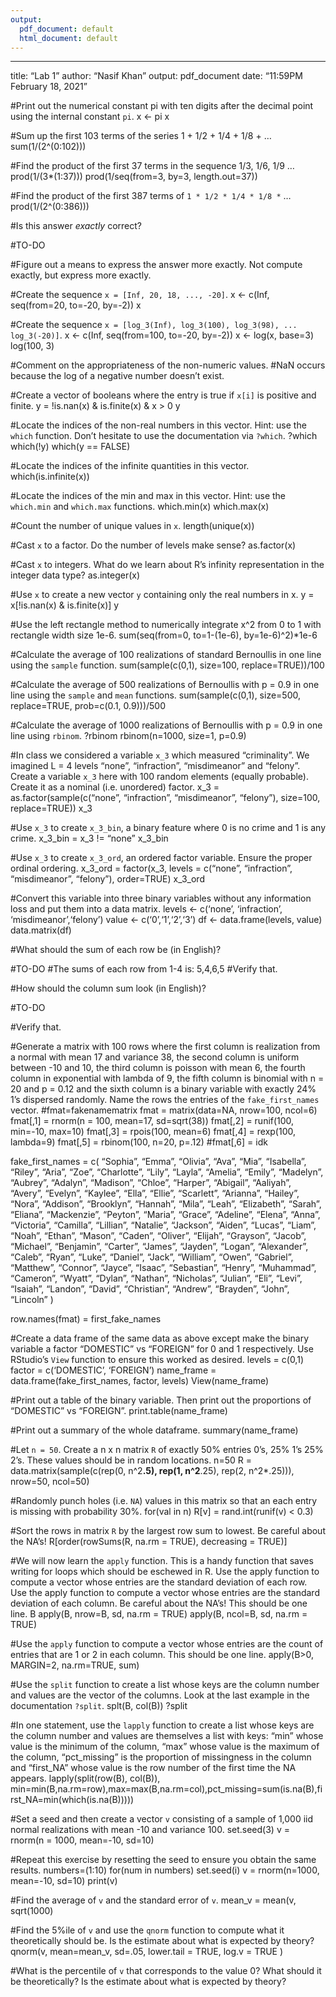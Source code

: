 ```yaml
---
output:
  pdf_document: default
  html_document: default
---
```

----
title: "Lab 1"
author: "Nasif Khan"
output: pdf_document
date: "11:59PM February 18, 2021"

#Print out the numerical constant pi with ten digits after the decimal point using the internal constant `pi`.
x <- pi
x

#Sum up the first 103 terms of the series 1 + 1/2 + 1/4 + 1/8 + ...
sum(1/(2^(0:102)))

#Find the product of the first 37 terms in the sequence 1/3, 1/6, 1/9  ...
prod(1/(3*(1:37)))
prod(1/seq(from=3, by=3, length.out=37))

#Find the product of the first 387 terms of `1 * 1/2 * 1/4 * 1/8 *` ...
prod(1/(2^(0:386)))

#Is this answer *exactly* correct? 
  
  #TO-DO
  
  #Figure out a means to express the answer more exactly. Not compute exactly, but express more exactly.


#Create the sequence `x = [Inf, 20, 18, ..., -20]`.
x <- c(Inf, seq(from=20, to=-20, by=-2))
x

#Create the sequence `x = [log_3(Inf), log_3(100), log_3(98), ... log_3(-20)]`.
x <- c(Inf, seq(from=100, to=-20, by=-2))
x <- log(x, base=3)
log(100, 3)

#Comment on the appropriateness of the non-numeric values.
  #NaN occurs because the log of a negative number doesn't exist.

#Create a vector of booleans where the entry is true if `x[i]` is positive and finite.
y = !is.nan(x) & is.finite(x) & x > 0
y

#Locate the indices of the non-real numbers in this vector. Hint: use the `which` function. Don't hesitate to use the documentation via `?which`.
?which
which(!y)
which(y == FALSE)

#Locate the indices of the infinite quantities in this vector. 
which(is.infinite(x))

#Locate the indices of the min and max in this vector. Hint: use the `which.min` and `which.max` functions.
which.min(x)
which.max(x)

#Count the number of unique values in `x`.
length(unique(x))

#Cast `x` to a factor. Do the number of levels make sense?
as.factor(x)

#Cast `x` to integers. What do we learn about R's infinity representation in the integer data type?
as.integer(x)  

#Use `x` to create a new vector `y` containing only the real numbers in x.
y = x[!is.nan(x) & is.finite(x)]
y

#Use the left rectangle method to numerically integrate x^2 from 0 to 1 with rectangle width size 1e-6.
sum(seq(from=0, to=1-(1e-6), by=1e-6)^2)*1e-6

#Calculate the average of 100 realizations of standard Bernoullis in one line using the `sample` function.
sum(sample(c(0,1), size=100, replace=TRUE))/100

#Calculate the average of 500 realizations of Bernoullis with p = 0.9 in one line using the `sample` and `mean` functions.
sum(sample(c(0,1), size=500, replace=TRUE, prob=c(0.1, 0.9)))/500

#Calculate the average of 1000 realizations of Bernoullis with p = 0.9 in one line using `rbinom`.
?rbinom
rbinom(n=1000, size=1, p=0.9)

#In class we considered a variable `x_3` which measured "criminality". We imagined L = 4 levels "none", "infraction", "misdimeanor" and "felony". Create a variable `x_3` here with 100 random elements (equally probable). Create it as a nominal (i.e. unordered) factor.
x_3 = as.factor(sample(c("none", "infraction", "misdimeanor", "felony"), size=100, replace=TRUE))
x_3

#Use `x_3` to create `x_3_bin`, a binary feature where 0 is no crime and 1 is any crime.
x_3_bin = x_3 != "none"
x_3_bin

#Use `x_3` to create `x_3_ord`, an ordered factor variable. Ensure the proper ordinal ordering.
x_3_ord = factor(x_3, levels = c("none", "infraction", "misdimeanor", "felony"), order=TRUE)
x_3_ord

#Convert this variable into three binary variables without any information loss and put them into a data matrix.
levels <- c('none', 'infraction', 'misdimeanor','felony')
value <- c('0','1','2','3')
df <- data.frame(levels, value)
data.matrix(df)

#What should the sum of each row be (in English)? 
  
  #TO-DO
  #The sums of each row from 1-4 is: 5,4,6,5
  #Verify that. 


#How should the column sum look (in English)? 
  
  #TO-DO
  
  #Verify that.


#Generate a matrix with 100 rows where the first column is realization from a normal with mean 17 and variance 38, the second column is uniform between -10 and 10, the third column is poisson with mean 6, the fourth column in exponential with lambda of 9, the fifth column is binomial with n = 20 and p = 0.12 and the sixth column is a binary variable with exactly 24% 1's dispersed randomly. Name the rows the entries of the `fake_first_names` vector.
#fmat=fakenamematrix
fmat = matrix(data=NA, nrow=100, ncol=6)
fmat[,1] = rnorm(n = 100, mean=17, sd=sqrt(38))
fmat[,2] = runif(100, min=-10, max=10)
fmat[,3] = rpois(100, mean=6)
fmat[,4] = rexp(100, lambda=9)
fmat[,5] = rbinom(100, n=20, p=.12)
#fmat[,6] = idk

fake_first_names = c(
  "Sophia", "Emma", "Olivia", "Ava", "Mia", "Isabella", "Riley", 
  "Aria", "Zoe", "Charlotte", "Lily", "Layla", "Amelia", "Emily", 
  "Madelyn", "Aubrey", "Adalyn", "Madison", "Chloe", "Harper", 
  "Abigail", "Aaliyah", "Avery", "Evelyn", "Kaylee", "Ella", "Ellie", 
  "Scarlett", "Arianna", "Hailey", "Nora", "Addison", "Brooklyn", 
  "Hannah", "Mila", "Leah", "Elizabeth", "Sarah", "Eliana", "Mackenzie", 
  "Peyton", "Maria", "Grace", "Adeline", "Elena", "Anna", "Victoria", 
  "Camilla", "Lillian", "Natalie", "Jackson", "Aiden", "Lucas", 
  "Liam", "Noah", "Ethan", "Mason", "Caden", "Oliver", "Elijah", 
  "Grayson", "Jacob", "Michael", "Benjamin", "Carter", "James", 
  "Jayden", "Logan", "Alexander", "Caleb", "Ryan", "Luke", "Daniel", 
  "Jack", "William", "Owen", "Gabriel", "Matthew", "Connor", "Jayce", 
  "Isaac", "Sebastian", "Henry", "Muhammad", "Cameron", "Wyatt", 
  "Dylan", "Nathan", "Nicholas", "Julian", "Eli", "Levi", "Isaiah", 
  "Landon", "David", "Christian", "Andrew", "Brayden", "John", 
  "Lincoln"
)

row.names(fmat) = first_fake_names

#Create a data frame of the same data as above except make the binary variable a factor "DOMESTIC" vs "FOREIGN" for 0 and 1 respectively. Use RStudio's `View` function to ensure this worked as desired.
levels = c(0,1)
factor = c('DOMESTIC', 'FOREIGN')
name_frame = data.frame(fake_first_names, factor, levels)
View(name_frame)


#Print out a table of the binary variable. Then print out the proportions of "DOMESTIC" vs "FOREIGN".
print.table(name_frame)

#Print out a summary of the whole dataframe.
summary(name_frame)

#Let `n = 50`. Create a n x n matrix `R` of exactly 50% entries 0's, 25% 1's 25% 2's. These values should be in random locations.
n=50
R = data.matrix(sample(c(rep(0, n^2**.5), rep(1, n^2**.25), rep(2, n^2*.25))), nrow=50, ncol=50)


#Randomly punch holes (i.e. `NA`) values in this matrix so that an each entry is missing with probability 30%.
for(val in n)
  R[v] = rand.int(runif(v) < 0.3)

#Sort the rows in matrix `R` by the largest row sum to lowest. Be careful about the NA's!
R[order(rowSums(R, na.rm = TRUE), decreasing = TRUE)]

#We will now learn the `apply` function. This is a handy function that saves writing for loops which should be eschewed in R. Use the apply function to compute a vector whose entries are the standard deviation of each row. Use the apply function to compute a vector whose entries are the standard deviation of each column. Be careful about the NA's! This should be one line.
B
apply(B, nrow=B, sd, na.rm = TRUE)
apply(B, ncol=B, sd, na.rm = TRUE)

#Use the `apply` function to compute a vector whose entries are the count of entries that are 1 or 2 in each column. This should be one line.
apply(B>0, MARGIN=2, na.rm=TRUE, sum)

#Use the `split` function to create a list whose keys are the column number and values are the vector of the columns. Look at the last example in the documentation `?split`.
splt(B, col(B))
?split

#In one statement, use the `lapply` function to create a list whose keys are the column number and values are themselves a list with keys: "min" whose value is the minimum of the column, "max" whose value is the maximum of the column, "pct_missing" is the proportion of missingness in the column and "first_NA" whose value is the row number of the first time the NA appears.
lapply(split(row(B), col(B)), min=min(B,na.rm=row),max=max(B,na.rm=col),pct_missing=sum(is.na(B),first_NA=min(which(is.na(B)))))

#Set a seed and then create a vector `v` consisting of a sample of 1,000 iid normal realizations with mean -10 and variance 100.
set.seed(3)
v = rnorm(n = 1000, mean=-10, sd=10)

#Repeat this exercise by resetting the seed to ensure you obtain the same results.
numbers=(1:10)
for(num in numbers)
  set.seed(i)
  v = rnorm(n=1000, mean=-10, sd=10)
  print(v)

#Find the average of `v` and the standard error of `v`.
mean_v = mean(v, sqrt(1000)


#Find the 5%ile of `v` and use the `qnorm` function to compute what it theoretically should be. Is the estimate about what is expected by theory?
qnorm(v, mean=mean_v, sd=.05, lower.tail = TRUE, log.v = TRUE )


#What is the percentile of `v` that corresponds to the value 0? What should it be theoretically? Is the estimate about what is expected by theory?
  
